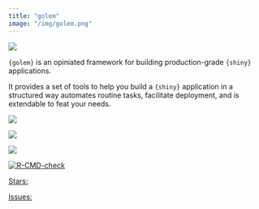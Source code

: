 ```yaml
---
title: "golem"
image: "/img/golem.png"
---
```


::: {.grid}

::: {.g-col-6}

![](/img/golem.png)

:::

::: {.g-col-6}

`{golem}` is an opiniated framework for building production-grade `{shiny}` applications.

It provides a set of tools to help you build a `{shiny}` application in a structured way automates routine tasks, facilitate deployment, and is extendable to feat your needs.

<div align = "center">

<img src = "https://lifecycle.r-lib.org/articles/figures/lifecycle-stable.svg">

<a  target = "_blank" href="https://CRAN.R-project.org/package=golem">
<img src = "https://www.r-pkg.org/badges/version/golem">
</a>

<a  target = "_blank" href="https://cranlogs.r-pkg.org/downloads/total/last-month/golem">
  <img src = "https://cranlogs.r-pkg.org/badges/golem">
</a>

<a  target = "_blank" href="https://github.com/ThinkR-open/golem/actions">
 <img src="https://github.com/ThinkR-open/golem/workflows/R-CMD-check/badge.svg" alt="R-CMD-check"/>
</a>

<a class="github-button"  target = "_blank" href="https://github.com/ThinkR-open/golem" data-icon="octicon-star" data-show-count="true" aria-label="Star this on GitHub">Stars:</a>

<a class="github-button"  target = "_blank" href="https://github.com/ThinkR-open/golem/issues" data-icon="octicon-issue-opened"  data-show-count="true" aria-label="Issue buttons/github-buttons on GitHub">Issues: </a>
</div>

:::

:::


<script async defer src="https://buttons.github.io/buttons.js"></script>
